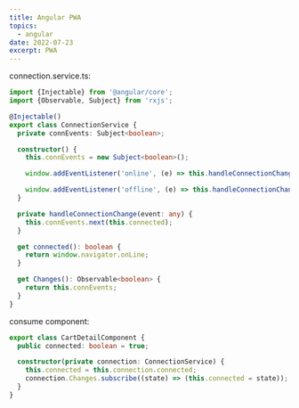 ```yaml
---
title: Angular PWA
topics:
  - angular
date: 2022-07-23
excerpt: PWA
---
```


connection.service.ts:

```ts
import {Injectable} from '@angular/core';
import {Observable, Subject} from 'rxjs';

@Injectable()
export class ConnectionService {
  private connEvents: Subject<boolean>;

  constructor() {
    this.connEvents = new Subject<boolean>();

    window.addEventListener('online', (e) => this.handleConnectionChange(e));

    window.addEventListener('offline', (e) => this.handleConnectionChange(e));
  }

  private handleConnectionChange(event: any) {
    this.connEvents.next(this.connected);
  }

  get connected(): boolean {
    return window.navigator.onLine;
  }

  get Changes(): Observable<boolean> {
    return this.connEvents;
  }
}
```

consume component:

```ts
export class CartDetailComponent {
  public connected: boolean = true;

  constructor(private connection: ConnectionService) {
    this.connected = this.connection.connected;
    connection.Changes.subscribe((state) => (this.connected = state));
  }
}
```
